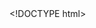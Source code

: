 <!DOCTYPE html>
<html lang="en-US">

<head>
<meta charset="UTF-8">
<meta name="viewport" content="width=device-width, initial-scale=1">
<title>Today's Date</title>
</head>

<body>

</body>

</html>